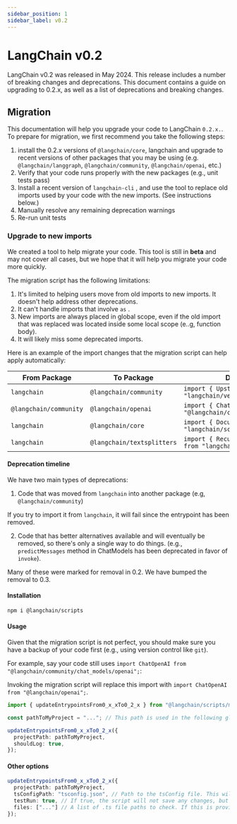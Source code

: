 ```yaml
---
sidebar_position: 1
sidebar_label: v0.2
---
```


# LangChain v0.2

LangChain v0.2 was released in May 2024. This release includes a number of breaking changes and deprecations. This document contains a guide on upgrading to 0.2.x, as well as a list of deprecations and breaking changes.

## Migration

This documentation will help you upgrade your code to LangChain `0.2.x.`. To prepare for migration, we first recommend you take the following steps:

1. install the 0.2.x versions of `@langchain/core`, langchain and upgrade to recent versions of other packages that you may be using (e.g. `@langchain/langgraph`, `@langchain/community`, `@langchain/openai`, etc.)
2. Verify that your code runs properly with the new packages (e.g., unit tests pass)
3. Install a recent version of `langchain-cli` , and use the tool to replace old imports used by your code with the new imports. (See instructions below.)
4. Manually resolve any remaining deprecation warnings
5. Re-run unit tests

### Upgrade to new imports

We created a tool to help migrate your code. This tool is still in **beta** and may not cover all cases, but
we hope that it will help you migrate your code more quickly.

The migration script has the following limitations:

1. It's limited to helping users move from old imports to new imports. It doesn't help address other deprecations.
2. It can't handle imports that involve `as` .
3. New imports are always placed in global scope, even if the old import that was replaced was located inside some local scope (e..g, function body).
4. It will likely miss some deprecated imports.

Here is an example of the import changes that the migration script can help apply automatically:


| From Package        | To Package                    | Deprecated Import                                                          | New Import                                                                          |
|------------------------|----------------------------|----------------------------------------------------------------------------|-------------------------------------------------------------------------------------|
| `langchain`            | `@langchain/community`     | `import { UpstashVectorStore } from "langchain/vectorstores/upstash"`      | `import { UpstashVectorStore } from "@langchain/community/vectorstores/upstash"`    |
| `@langchain/community` | `@langchain/openai`        | `import { ChatOpenAI } from "@langchain/community/chat_models/openai"`     | `import { ChatOpenAI } from "@langchain/openai"`                                    |
| `langchain`            | `@langchain/core`          | `import { Document } from "langchain/schema/document"`                     | `import { Document } from "@langchain/core/documents"`                              |
| `langchain`            | `@langchain/textsplitters` | `import { RecursiveCharacterTextSplitter } from "langchain/text_splitter"` | `import { RecursiveCharacterTextSplitter } from "@langchain/textsplitters"`         |


#### Deprecation timeline

We have two main types of deprecations:

1. Code that was moved from `langchain` into another package (e.g, `@langchain/community`)

If you try to import it from `langchain`, it will fail since the entrypoint has been removed.

2. Code that has better alternatives available and will eventually be removed, so there's only a single way to do things. (e.g., `predictMessages` method in ChatModels has been deprecated in favor of `invoke`).

Many of these were marked for removal in 0.2. We have bumped the removal to 0.3.

#### Installation

```bash npm2yarn
npm i @langchain/scripts
```

#### Usage

Given that the migration script is not perfect, you should make sure you have a backup of your code first (e.g., using version control like `git`).

For example, say your code still uses `import ChatOpenAI from "@langchain/community/chat_models/openai";`:

Invoking the migration script will replace this import with `import ChatOpenAI from "@langchain/openai";`.

```typescript
import { updateEntrypointsFrom0_x_xTo0_2_x } from "@langchain/scripts/migrations";

const pathToMyProject = "..."; // This path is used in the following glob pattern: `${projectPath}/**/*.{ts,tsx,js,jsx}`.

updateEntrypointsFrom0_x_xTo0_2_x({
  projectPath: pathToMyProject,
  shouldLog: true,
});
```

#### Other options

```typescript
updateEntrypointsFrom0_x_xTo0_2_x({
  projectPath: pathToMyProject,
  tsConfigPath: "tsconfig.json", // Path to the tsConfig file. This will be used to load all the project files into the script.
  testRun: true, // If true, the script will not save any changes, but will log the changes that would be made.
  files: ["..."] // A list of .ts file paths to check. If this is provided, the script will only check these files.
});
```
